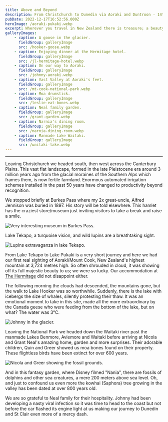 ```yaml
---
title: Above and Beyond
description: From Christchurch to Dunedin via Aoraki and Duntroon - 14th to 17th December
pubDate: 2022-12-17T16:52:56.000Z
heroImage: /aoraki-pukaki.webp
excerpt: Wherever you travel in New Zealand there is treasure; a beauty not always revealed.
galleryImages:
    - caption: A goose in the glacier.
      fieldGroup: galleryImage
      src: /hooker-goose.webp
    - caption: Enjoying dinner at the Hermitage hotel.
      fieldGroup: galleryImage
      src: /jl-hermitage-hotel.webp
    - caption: On our way to Aoraki.
      fieldGroup: galleryImage
      src: /johnny-aoraki.webp
    - caption: Vast Valley at Aoraki's feet.
      fieldGroup: galleryImage
      src: /mt-cook-national-park.webp
    - caption: Moa drumstick.
      fieldGroup: galleryImage
      src: /leslie-eat-bones.webp
    - caption: Neal family garden.
      fieldGroup: galleryImage
      src: /grant-garden.webp
    - caption: Narnia's dining room.
      fieldGroup: galleryImage
      src: /narnia-dining-room.webp
    - caption: Manmade Lake Waitaki.
      fieldGroup: galleryImage
      src: /waitaki-lake.webp
---
```


***

Leaving Christchurch we headed south, then west across the Canterbury Plains. This vast flat landscape, formed in the late Pleistocene era around 3 million years ago from the glacial moraines of the Southern Alps which frames them, is now fertile farmland. Enormous automated irrigation schemes installed in the past 50 years have changed to productivity beyond recognition.

We stopped briefly at Burkes Pass where my 2x great-uncle, Alfred Jennison was buried in 1897. His story will be told elsewhere. This hamlet has the craziest store/museum just inviting visitors to take a break and raise a smile.

![Very interesting museum in Burkes Pass.](/johnny-burkes-pass-museum.webp)


<Caption caption='Johnny at Burkess Pass museum' />

Lake Tekapo, a turquoise vision, and wild lupins are a breathtaking sight.

![Lupins extravaganza in lake Tekapo.](/lake-tekapo.webp)

From Lake Tekapo to Lake Pukaki is a very short journey and here we had our first real sighting of Aoraki/Mount Cook, New Zealand's highest mountain at 3,724 metres high. So often shrouded in cloud, it was showing off its full majestic beauty to us; we were so lucky. Our accommodation at [The Hermitage](https://www.hermitage.co.nz/) did not disappoint either.

The following morning the clouds had descended, the mountains gone, but the walk to Lake Hooker was so worthwhile. Suddenly, there is the lake with icebergs the size of whales, silently protesting their thaw. It was an emotional moment to take in this site, made all the more extraordinary by the Canada geese who were feeding from the bottom of the lake, but on what? The water was 3℃.

![Johnny in the glacier.](/johnny-lake-hooker.webp)

Leaving the National Park we headed down the Waitaki river past the manmade Lakes Benmore, Aviemore and Waitaki before arriving at Nicola and Grant Neal's amazing home, garden and more surprises. Their adorable children, Quin and Greer showed us moa bones found on their property. These flightless birds have been extinct for over 600 years.

![Nicola and Greer showing the fossil grounds.](/nicola-greer-home.webp)

And in this fantasy garden, where Disney filmed "Nania", there are fossils of dolphins and other sea creatures, a mere 200 meters above sea level. Oh, and just to confound us even more the kowhai (Saphora) tree growing in the valley has been dated at over 800 years old.

We are so grateful to Neal family for their hospitality. Johnny had been developing a nasty viral infection so it was time to head to the coast but not before the car flashed its engine light at us making our journey to Dunedin and St Clair even more of a mercy dash.



